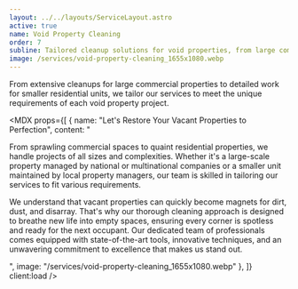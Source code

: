 ```yaml
---
layout: ../../layouts/ServiceLayout.astro
active: true
name: Void Property Cleaning
order: 7
subline: Tailored cleanup solutions for void properties, from large commercial sites to smaller residential units, customized to meet each project's unique needs.
image: /services/void-property-cleaning_1655x1080.webp
---
```



From extensive cleanups for large commercial properties to detailed work for smaller residential units, we tailor our services to meet the unique requirements of each void property project.

<MDX props={[
  {
    name: "Let's Restore Your Vacant Properties to Perfection",
    content: "<p>From sprawling commercial spaces to quaint residential properties, we handle projects of all sizes and complexities. Whether it's a large-scale property managed by national or multinational companies or a smaller unit maintained by local property managers, our team is skilled in tailoring our services to fit various requirements.</p><p>We understand that vacant properties can quickly become magnets for dirt, dust, and disarray. That's why our thorough cleaning approach is designed to breathe new life into empty spaces, ensuring every corner is spotless and ready for the next occupant. Our dedicated team of professionals comes equipped with state-of-the-art tools, innovative techniques, and an unwavering commitment to excellence that makes us stand out.</p>",
    image: "/services/void-property-cleaning_1655x1080.webp"
  },
]} client:load />